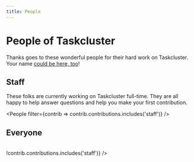 ```yaml
---
title: People
---
```



# People of Taskcluster

Thanks goes to these wonderful people for their hard work on Taskcluster.
Your name [could be here, too](https://github.com/taskcluster/taskcluster/blob/master/CONTRIBUTING.mdx)!

## Staff

These folks are currently working on Taskcluster full-time.
They are all happy to help answer questions and help you make your first contribution.

<People filter={contrib => contrib.contributions.includes('staff')} />
<br />

## Everyone

<br />
<People filter={contrib => !contrib.contributions.includes('staff')} />
